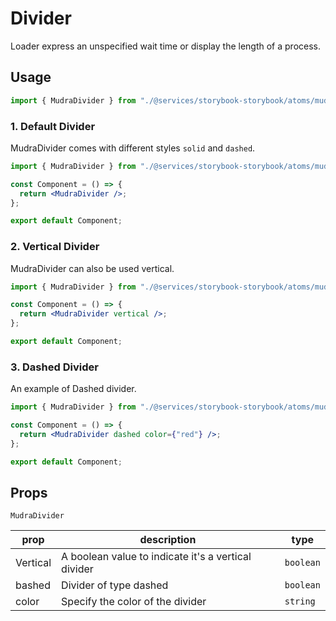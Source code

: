 

<Meta title="Atoms/Mudra Divider" component={MudraDivider} />

# Divider

Loader express an unspecified wait time or display the length of a process.

## Usage

```jsx
import { MudraDivider } from "./@services/storybook-storybook/atoms/mudraDivider";
```

### 1. Default Divider

MudraDivider comes with different styles `solid` and `dashed`.

<Canvas>
  <Story name="Basic Divider">
    <MudraDivider />
  </Story>
</Canvas>

```jsx
import { MudraDivider } from "./@services/storybook-storybook/atoms/mudraDivider";

const Component = () => {
  return <MudraDivider />;
};

export default Component;
```

### 2. Vertical Divider

MudraDivider can also be used vertical.

<Canvas>
  <Story name="Vertical Divider">
    <div
      style={{
        display: "flex",
        gap: "30px",
        height: "200px",
        alignItems: "center",
        justifyContent: "center",
      }}
    >
      <MudraDivider vertical />
    </div>
  </Story>
</Canvas>

```jsx
import { MudraDivider } from "./@services/storybook-storybook/atoms/mudraDivider";

const Component = () => {
  return <MudraDivider vertical />;
};

export default Component;
```

### 3. Dashed Divider

An example of Dashed divider.

<Canvas>
  <Story name="Dashed Divider">
    <div>
      <MudraDivider dashed color={"red"} />
    </div>
  </Story>
</Canvas>

```jsx
import { MudraDivider } from "./@services/storybook-storybook/atoms/mudraDivider";

const Component = () => {
  return <MudraDivider dashed color={"red"} />;
};

export default Component;
```

## Props

<div style={{ overflowX: 'auto'}}>

`MudraDivider`

| prop     | description                                         | type      |
| -------- | --------------------------------------------------- | --------- |
| Vertical | A boolean value to indicate it's a vertical divider | `boolean` |
| bashed   | Divider of type dashed                              | `boolean` |
| color    | Specify the color of the divider                    | `string`  |

</div>
